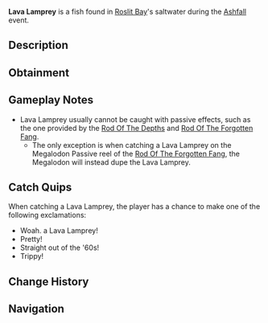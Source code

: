 {{FishInfobox
|image          = Lava Lamprey.png
|rarity         = Limited
|event          = Ashfall
|sea            = First Sea
|location       = [[Ashfall]]
|sublocation    = 
|sources        = Fishing Rod
|nopassive      = 1
|radar_location = 
|xp             = 170
|weather        = Rain
|time           = 
|season         = 
|bait           = Insect
|base_weight    = 75
|base_value     = 350
|weight_range   = 30
|base_chance    = 75
|base_resil     = 90
}}
'''Lava Lamprey''' is a {{Rarity|Limited}} fish found in [[Roslit Bay]]'s saltwater during the [[Ashfall]] event.

== Description ==
{{Description|With a resemblance to a lava lamp, the Lava Lamprey has a stylish color scheme. Don't look too close...|Bestiary Entry}}

== Obtainment ==
{{Description|Only can be caught during Ashfall.|Bestiary Hint}}
{{Fish Availability|
Roslit Bay/Ashfall
|top_rods      = 
Fast Rod\173746.6\168558.97;
No-Life Rod\172443.82\167307.87;
Seraphic Rod\171764.97\166649.23;
Leviathan's Fang Rod\171356.18\164962.87;
Trident Rod\169810.72\116486.89;
Lucky Rod\120317.29\88600.72;
Rod Of The Exalted One\142811.36\136215.94;
Tempest Rod\165712.64\160777.16;
Free Spirit Rod\168070.78\116344.21;
Ethereal Prism Rod\167581.64\117843.94;
Depthseeker Rod\161412.35\130102.61;
Avalanche Rod\160271.48\116972.68;
Blazebringer Rod\159693.21\134301.97;
Verdant Shear Rod\159550.38\142600.97;
Zeus Rod\158710.82\142235.33;
Challenger's Rod\157218.63\152536.13;
Rod Of The Forgotten Fang\156845.57\152174.18;
Volcanic Rod\155026.85\108031.04;
Rod Of The Depths\149676.65\138634.29;
Steady Rod\85587.79\58763.99
|recommended   = No-Life Rod
}}

== Gameplay Notes ==
* Lava Lamprey usually cannot be caught with passive effects, such as the one provided by the [[Rod Of The Depths]] and [[Rod Of The Forgotten Fang]].
** The only exception is when catching a Lava Lamprey on the Megalodon Passive reel of the [[Rod Of The Forgotten Fang]], the Megalodon will instead dupe the Lava Lamprey.

== Catch Quips ==
When catching a Lava Lamprey, the player has a chance to make one of the following exclamations:
* Woah. a Lava Lamprey!
* Pretty!
* Straight out of the '60s!
* Trippy!

== Change History ==
{{Change History|{{subst:Current Version}}}}

== Navigation ==
{{Fish Navbox|Ashfall}}